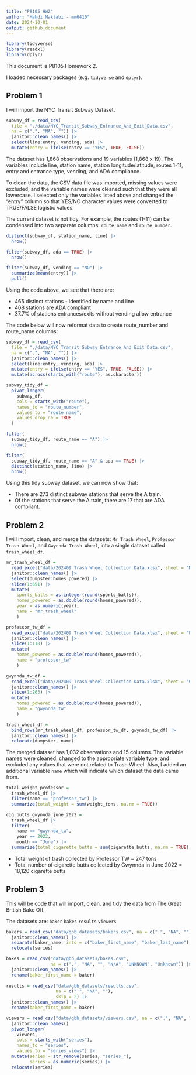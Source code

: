 ```yaml
---
title: "P8105 HW2"
author: "Mahdi Maktabi - mm6410"
date: 2024-10-01
output: github_document
---
```


```r
library(tidyverse)
library(readxl)
library(dplyr)
```

This document is P8105 Homework 2.

I loaded necessary packages (e.g. `tidyverse` and `dplyr`). 

## Problem 1

I will import the NYC Transit Subway Dataset.

```r
subway_df = read_csv(
  file = "./data/NYC_Transit_Subway_Entrance_And_Exit_Data.csv",
  na = c(".", "NA", "")) |> 
  janitor::clean_names() |> 
  select(line:entry, vending, ada) |> 
  mutate(entry = ifelse(entry == "YES", TRUE, FALSE))
```

The dataset has 1,868 observations and 19 variables (1,868 x 19). The variables include line, station name, station longitude/latitude, routes 1-11, entry and entrance type, vending, and ADA compliance. 

To clean the data, the CSV data file was imported, missing values were excluded, and the variable names were cleaned such that they were all lowercase. I selected only the variables listed above and changed the "entry" column so that YES/NO character values were converted to TRUE/FALSE logistic values.

The current dataset is not tidy. For example, the routes (1-11) can be condensed into two separate columns: `route_name` and `route_number`.


```r
distinct(subway_df, station_name, line) |> 
  nrow()

filter(subway_df, ada == TRUE) |> 
  nrow()

filter(subway_df, vending == "NO") |> 
  summarize(mean(entry)) |> 
  pull()
```

Using the code above, we see that there are:

*  465 distinct stations - identified by name and line
*  468 stations are ADA compliant
*  37.7% of stations entrances/exits without vending allow entrance


The code below will now reformat data to create route_number and route_name columns:

```r
subway_df = read_csv(
  file = "./data/NYC_Transit_Subway_Entrance_And_Exit_Data.csv",
  na = c(".", "NA", "")) |> 
  janitor::clean_names() |> 
  select(line:entry, vending, ada) |> 
  mutate(entry = ifelse(entry == "YES", TRUE, FALSE)) |>
  mutate(across(starts_with("route"), as.character))

subway_tidy_df = 
  pivot_longer(
    subway_df,
    cols = starts_with("route"),
    names_to = "route_number",
    values_to = "route_name",
    values_drop_na = TRUE
  )
```

```r
filter(
  subway_tidy_df, route_name == "A") |> 
  nrow()

filter(
  subway_tidy_df, route_name == "A" & ada == TRUE) |> 
  distinct(station_name, line) |> 
  nrow()
```

Using this tidy subway dataset, we can now show that:

* There are 273 distinct subway stations that serve the A train.
* Of the stations that serve the A train, there are 17 that are ADA compliant.


## Problem 2

I will import, clean, and merge the datasets: `Mr Trash Wheel`, `Professor Trash Wheel`, and `Gwynnda Trash Wheel`, into a single dataset called `trash_wheel_df`.

```r
mr_trash_wheel_df = 
  read_excel("data/202409 Trash Wheel Collection Data.xlsx", sheet = "Mr. Trash Wheel", na = c(".", "NA", "")) |> 
  janitor::clean_names() |> 
  select(dumpster:homes_powered) |> 
  slice(1:651) |> 
  mutate(
    sports_balls = as.integer(round(sports_balls)),
    homes_powered = as.double(round(homes_powered)),
    year = as.numeric(year),
    name = "mr_trash_wheel"
    )

professor_tw_df =
  read_excel("data/202409 Trash Wheel Collection Data.xlsx", sheet = "Professor Trash Wheel", na = c(".", "NA", "")) |>
  janitor::clean_names() |> 
  slice(1:118) |> 
  mutate(
    homes_powered = as.double(round(homes_powered)),
    name = "professor_tw"
    )

gwynnda_tw_df = 
  read_excel("data/202409 Trash Wheel Collection Data.xlsx", sheet = "Gwynnda Trash Wheel", na = c(".", "NA", "")) |>
  janitor::clean_names() |> 
  slice(1:263) |> 
  mutate(
    homes_powered = as.double(round(homes_powered)),
    name = "gwynnda_tw"
    )

trash_wheel_df = 
  bind_rows(mr_trash_wheel_df, professor_tw_df, gwynnda_tw_df) |> 
  janitor::clean_names() |> 
  relocate(dumpster, name)
```

The merged dataset has 1,032 observations and 15 columns. The variable names were cleaned, changed to the appropriate variable type, and excluded any values that were not related to Trash Wheel. Also, I added an additional variable `name` which will indicate which dataset the data came from.


```r
total_weight_professor = 
  trash_wheel_df |> 
  filter(name == "professor_tw") |> 
  summarize(total_weight = sum(weight_tons, na.rm = TRUE))

cig_butts_gwynnda_june_2022 = 
  trash_wheel_df |> 
  filter(
    name == "gwynnda_tw", 
    year == 2022, 
    month == "June") |> 
  summarize(total_cigarette_butts = sum(cigarette_butts, na.rm = TRUE))
```

* Total weight of trash collected by Professor TW = 247 tons
* Total number of cigarette butts collected by Gwynnda in June 2022 = 18,120 cigarette butts


## Problem 3

This will be code that will import, clean, and tidy the data from The Great British Bake Off.

The datasets are: `baker` `bakes` `results` `viewers`

```r
bakers = read_csv("data/gbb_datasets/bakers.csv", na = c(".", "NA", "")) |> 
  janitor::clean_names() |> 
  separate(baker_name, into = c("baker_first_name", "baker_last_name"), sep = " ", extra = "merge") |> 
  relocate(series)

bakes = read_csv("data/gbb_datasets/bakes.csv", 
                 na = c(".", "NA", "", "N/A", "UNKNOWN", "Unknown")) |> 
  janitor::clean_names() |> 
  rename(baker_first_name = baker)
  
results = read_csv("data/gbb_datasets/results.csv", 
                   na = c(".", "NA", ""),
                   skip = 2) |> 
  janitor::clean_names() |> 
  rename(baker_first_name = baker)

viewers = read_csv("data/gbb_datasets/viewers.csv", na = c(".", "NA", "")) |> 
  janitor::clean_names()
  pivot_longer(
    viewers,
    cols = starts_with("series"),
    names_to = "series",
    values_to = "series_views") |> 
  mutate(series = str_remove(series, "series_"),
         series = as.numeric(series)) |> 
  relocate(series)
  

```

